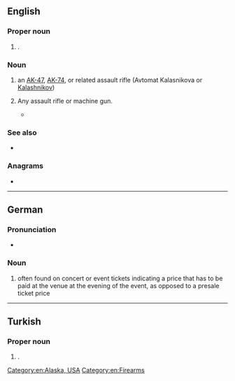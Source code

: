 {{also|Appendix:Variations of "ak"}}
==English==
{{wikipedia}}

===Proper noun===
{{head|en|proper noun}}

# {{lb|en|US}} {{abbr of|en|[[Alaska]]|dot=,}} {{place|en|state|c/USA}}.

===Noun===
{{en-noun}}

# an [[AK-47]], [[AK-74]], or related assault rifle (Avtomat Kalasnikova or [[Kalashnikov]])
# {{lb|en|by extension|slang|nonstandard}} Any assault rifle or machine gun.
#* {{quote-song|en|year=2001|publisher=Shady Records|composer=Marshall Bruce Mathers III and Denaun Porter|location=New York|lyricist=Denaun Porter|artist=D12|title=That's How|album=Devil's Night|passage=Cops got '''AKs''', y'all only got pumps, that shit's just dumb.}}

===See also===
* {{l|en|AR}}

===Anagrams===
* {{anagrams|en|a=ak|KA|ka|ka-}}

[[Category:en:Alaska, USA]]
[[Category:en:Firearms]]

----

==German==

===Pronunciation===
* {{audio|de|De-AK.ogg|Audio}}

===Noun===
{{head|de|noun}}

# {{abbr of|de|[[Abendkasse]]|dot=,}} often found on concert or event tickets indicating a price that has to be paid at the venue at the evening of the event, as opposed to a presale ticket price

----

==Turkish==

===Proper noun===
{{head|tr|proper noun}}

# {{initialism of|tr|Avrupa Konseyi|nodot=1}} {{gloss|Council of Europe}}.